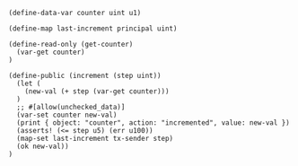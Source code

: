 ```clarity
(define-data-var counter uint u1)

(define-map last-increment principal uint)

(define-read-only (get-counter)
  (var-get counter)
)

(define-public (increment (step uint))
  (let (
    (new-val (+ step (var-get counter)))
  )
  ;; #[allow(unchecked_data)]
  (var-set counter new-val)
  (print { object: "counter", action: "incremented", value: new-val })
  (asserts! (<= step u5) (err u100))
  (map-set last-increment tx-sender step)
  (ok new-val))
)
```
